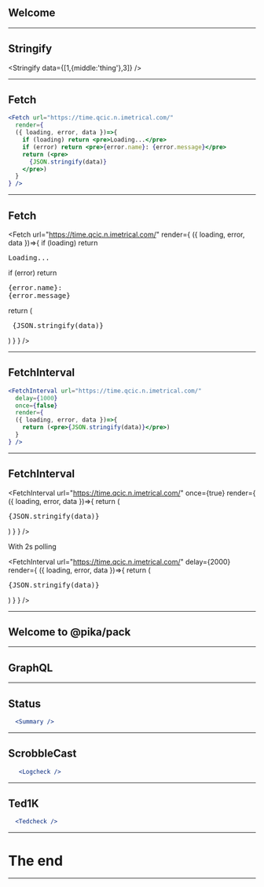 

## Welcome

  <Welcome name="Dan-o-rama"/>

---

## Stringify

  <Stringify data={[1,{middle:'thing'},3]} />

---

## Fetch

```jsx
<Fetch url="https://time.qcic.n.imetrical.com/" 
  render={
  ({ loading, error, data })=>{
    if (loading) return <pre>Loading...</pre>
    if (error) return <pre>{error.name}: {error.message}</pre>
    return (<pre>
      {JSON.stringify(data)}
    </pre>)
  }
} />
```

---

## Fetch

<Fetch url="https://time.qcic.n.imetrical.com/" 
  render={
  ({ loading, error, data })=>{
    if (loading) return <pre>Loading...</pre>
    if (error) return <pre>{error.name}: {error.message}</pre>
    return (<pre>
      {JSON.stringify(data)}
    </pre>)
  }
} />

---

## FetchInterval

```jsx
<FetchInterval url="https://time.qcic.n.imetrical.com/" 
  delay={1000}
  once={false}
  render={
  ({ loading, error, data })=>{
    return (<pre>{JSON.stringify(data)}</pre>)
  }
} />
```

---

## FetchInterval


<FetchInterval url="https://time.qcic.n.imetrical.com/" 
  once={true}
  render={
  ({ loading, error, data })=>{
    return (<pre>{JSON.stringify(data)}</pre>)
  }
} />

With 2s polling

<FetchInterval url="https://time.qcic.n.imetrical.com/" 
  delay={2000}
  render={
  ({ loading, error, data })=>{
    return (<pre>{JSON.stringify(data)}</pre>)
  }
} />

---

## Welcome to @pika/pack

<External />

---

## GraphQL

<GQLDemo />

---

## Status

```jsx
  <Summary />
```

---

## ScrobbleCast
 
```jsx
   <Logcheck />
```

---

## Ted1K 

```jsx
  <Tedcheck />
```

---

# The end

---
